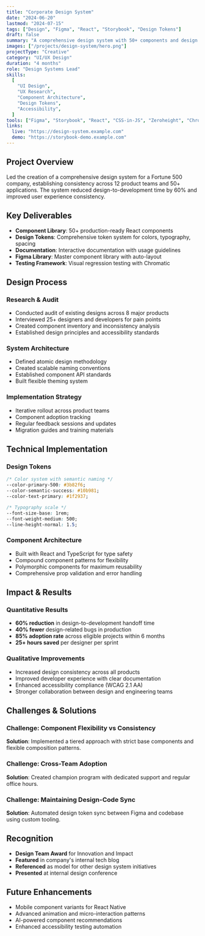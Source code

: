 ```yaml
---
title: "Corporate Design System"
date: "2024-06-20"
lastmod: "2024-07-15"
tags: ["Design", "Figma", "React", "Storybook", "Design Tokens"]
draft: false
summary: "A comprehensive design system with 50+ components and design tokens for enterprise use"
images: ["/projects/design-system/hero.png"]
projectType: "Creative"
category: "UI/UX Design"
duration: "4 months"
role: "Design Systems Lead"
skills:
  [
    "UI Design",
    "UX Research",
    "Component Architecture",
    "Design Tokens",
    "Accessibility",
  ]
tools: ["Figma", "Storybook", "React", "CSS-in-JS", "Zeroheight", "Chromatic"]
links:
  live: "https://design-system.example.com"
  demo: "https://storybook-demo.example.com"
---
```


## Project Overview

Led the creation of a comprehensive design system for a Fortune 500 company, establishing consistency across 12 product teams and 50+ applications. The system reduced design-to-development time by 60% and improved user experience consistency.

## Key Deliverables

- **Component Library**: 50+ production-ready React components
- **Design Tokens**: Comprehensive token system for colors, typography, spacing
- **Documentation**: Interactive documentation with usage guidelines
- **Figma Library**: Master component library with auto-layout
- **Testing Framework**: Visual regression testing with Chromatic

## Design Process

### Research & Audit

- Conducted audit of existing designs across 8 major products
- Interviewed 25+ designers and developers for pain points
- Created component inventory and inconsistency analysis
- Established design principles and accessibility standards

### System Architecture

- Defined atomic design methodology
- Created scalable naming conventions
- Established component API standards
- Built flexible theming system

### Implementation Strategy

- Iterative rollout across product teams
- Component adoption tracking
- Regular feedback sessions and updates
- Migration guides and training materials

## Technical Implementation

### Design Tokens

```css
/* Color system with semantic naming */
--color-primary-500: #3b82f6;
--color-semantic-success: #10b981;
--color-text-primary: #1f2937;

/* Typography scale */
--font-size-base: 1rem;
--font-weight-medium: 500;
--line-height-normal: 1.5;
```

### Component Architecture

- Built with React and TypeScript for type safety
- Compound component patterns for flexibility
- Polymorphic components for maximum reusability
- Comprehensive prop validation and error handling

## Impact & Results

### Quantitative Results

- **60% reduction** in design-to-development handoff time
- **40% fewer** design-related bugs in production
- **85% adoption rate** across eligible projects within 6 months
- **25+ hours saved** per designer per sprint

### Qualitative Improvements

- Increased design consistency across all products
- Improved developer experience with clear documentation
- Enhanced accessibility compliance (WCAG 2.1 AA)
- Stronger collaboration between design and engineering teams

## Challenges & Solutions

### Challenge: Component Flexibility vs Consistency

**Solution**: Implemented a tiered approach with strict base components and flexible composition patterns.

### Challenge: Cross-Team Adoption

**Solution**: Created champion program with dedicated support and regular office hours.

### Challenge: Maintaining Design-Code Sync

**Solution**: Automated design token sync between Figma and codebase using custom tooling.

## Recognition

- **Design Team Award** for Innovation and Impact
- **Featured** in company's internal tech blog
- **Referenced** as model for other design system initiatives
- **Presented** at internal design conference

## Future Enhancements

- Mobile component variants for React Native
- Advanced animation and micro-interaction patterns
- AI-powered component recommendations
- Enhanced accessibility testing automation
